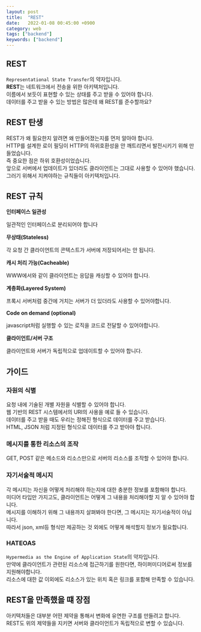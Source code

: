 ```yaml
---
layout: post
title:  "REST"
date:   2022-01-08 00:45:00 +0900
category: web
tags: ["backend"]
keywords: ["backend"]
---
```


## REST  
`Representational State Transfer`의 약자입니다.  
**REST**는 네트워크에서 전송을 위한 아키텍처입니다.   
이름에서 보듯이 표현할 수 있는 상태를 주고 받을 수 있어야 합니다.  
데이터를 주고 받을 수 있는 방법은 많은데 왜 REST를 준수할까요?

## REST 탄생
REST가 왜 필요한지 알려면 왜 만들어졌는지를 먼저 알아야 합니다.  
HTTP를 설계한 로이 필딩이 HTTP의 하위호환성을 안 깨트리면서 발전시키기 위해 만들었습니다.  
즉 중요한 점은 하위 호환성이었습니다.  
앞으로 서버에서 업데이트가 있더라도 클라이언트는 그대로 사용할 수 있어야 했습니다.  
그러기 위해서 지켜야하는 규칙들이 아키텍처입니다.

## REST 규칙
**인터페이스 일관성**  

일관적인 인터페이스로 분리되어야 합니다

**무상태(Stateless)**

각 요청 간 클라이언트의 콘텍스트가 서버에 저장되어서는 안 됩니다.

**캐시 처리 가능(Cacheable)**

WWW에서와 같이 클라이언트는 응답을 캐싱할 수 있어야 합니다. 

**계층화(Layered System)**

프록시 서버처럼 중간에 거치는 서버가 더 있더라도 사용할 수 있어야합니다.  

**Code on demand (optional)**

javascript처럼 실행할 수 있는 로직을 코드로 전달할 수 있어야합니다.  

**클라이언트/서버 구조**

클라이언트와 서버가 독립적으로 업데이트할 수 있어야 합니다.  

## 가이드
### 자원의 식별
요청 내에 기술된 개별 자원을 식별할 수 있어야 합니다.   
웹 기반의 REST 시스템에서의 URI의 사용을 예로 들 수 있습니다.    
데이터를 주고 받을 때도 우리는 정해진 형식으로 데이터를 주고 받습니다.  
HTML, JSON 처럼 지정된 형식으로 데이터를 주고 받아야 합니다.  

### 메시지를 통한 리소스의 조작
GET, POST 같은 메소드와 리소스만으로 서버의 리소스를 조작할 수 있어야 합니다.    

### 자기서술적 메시지
각 메시지는 자신을 어떻게 처리해야 하는지에 대한 충분한 정보를 포함해야 합니다.  
미디어 타입만 가지고도, 클라이언트는 어떻게 그 내용을 처리해야할 지 알 수 있어야 합니다.   
메시지를 이해하기 위해 그 내용까지 살펴봐야 한다면, 그 메시지는 자기서술적이 아닙니다.   
따라서 json, xml등 형식만 제공하는 것 외에도 어떻게 해석할지 정보가 필요합니다.  


### HATEOAS
`Hypermedia as the Engine of Application State`의 약자입니다.  
만약에 클라이언트가 관련된 리소스에 접근하기를 원한다면, 하이퍼미디어로써 정보를 지원해야합니다.  
리소스에 대한 값 이외에도 리소스가 있는 위치 혹은 링크를 포함해 만족할 수 있습니다.  

## REST을 만족했을 떄 장점
아키텍처들은 대부분 어떤 제약을 통해서 변화에 유연한 구조를 만들려고 합니다.  
REST도 위의 제약들을 지키면 서버와 클라이언트가 독립적으로 변할 수 있습니다.  

